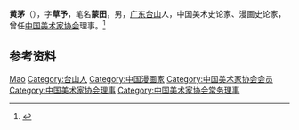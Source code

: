{{Otheruses|other=名为黄茅的其他事物|黄茅}}

'''黄茅'''（{{bd|1916年|7月|1997年|8月1日}}），字'''草予'''，笔名'''蒙田'''，男，[[广东|广东]][[台山市|台山]]人，中国美术史论家、漫画史论家，曾任[[中国美术家协会|中国美术家协会]]理事。<ref>{{Cite book|title=漫画知识辞典|author=蒋义海编著|publisher=南京大学出版社|year=1989|isbn=|location=南京|pages=}}</ref>

== 参考资料 ==
{{reflist}}

{{中国人物小作品}}
{{Navboxes 
| title  = 黄茅在[[中国美术家协会|中国美术家协会]]的职务
| list1  =
{{中国美术家协会第三届理事会}}
{{中国美术家协会第四届理事会}}
}}

{{Authority control}}
{{DEFAULTSORT:Huang黄}}
[[Category:黄姓|Mao]]
[[Category:台山人|Category:台山人]]
[[Category:中国漫画家|Category:中国漫画家]]
[[Category:中国美术家协会会员|Category:中国美术家协会会员]]
[[Category:中国美术家协会理事|Category:中国美术家协会理事]]
[[Category:中国美术家协会常务理事|Category:中国美术家协会常务理事]]